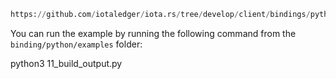 ```python reference
https://github.com/iotaledger/iota.rs/tree/develop/client/bindings/python/examples/11_build_output.py
```

You can run the example by running the following command from the `binding/python/examples` folder:

<CodeBlock className="language-bash">
    python3 11_build_output.py
</CodeBlock>
